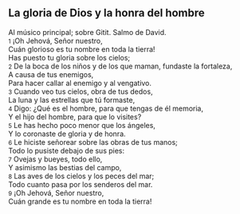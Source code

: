 == La gloria de Dios y la honra del hombre ==

Al músico principal; sobre Gitit. Salmo de David.<br>
{{anchor|1}} <small>1</small> ¡Oh Jehová, Señor nuestro,<br>
Cuán glorioso es tu nombre en toda la tierra!<br>
Has puesto tu gloria sobre los cielos;<br>
{{anchor|2}} <small>2</small> De la boca de los niños y de los que maman, fundaste la fortaleza,<br>
A causa de tus enemigos,<br>
Para hacer callar al enemigo y al vengativo.<br>
{{anchor|3}} <small>3</small> Cuando veo tus cielos, obra de tus dedos,<br>
La luna y las estrellas que tú formaste,<br>
{{anchor|4}} <small>4</small> Digo: ¿Qué es el hombre, para que tengas de él memoria,<br>
Y el hijo del hombre, para que lo visites?<br>
{{anchor|5}} <small>5</small> Le has hecho poco menor que los ángeles,<br>
Y lo coronaste de gloria y de honra.<br>
{{anchor|6}} <small>6</small> Le hiciste señorear sobre las obras de tus manos;<br>
Todo lo pusiste debajo de sus pies:<br>
{{anchor|7}} <small>7</small> Ovejas y bueyes, todo ello,<br>
Y asimismo las bestias del campo,<br>
{{anchor|8}} <small>8</small> Las aves de los cielos y los peces del mar;<br>
Todo cuanto pasa por los senderos del mar.<br>
{{anchor|9}} <small>9</small> ¡Oh Jehová, Señor nuestro,<br>
Cuán grande es tu nombre en toda la tierra!<br>
